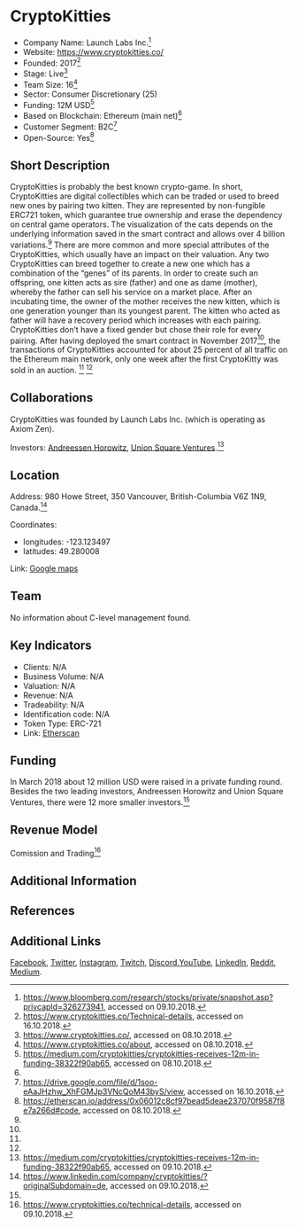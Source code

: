 = CryptoKitties =

*Company Name: Launch Labs Inc.<ref name="Bloomberg">https://www.bloomberg.com/research/stocks/private/snapshot.asp?privcapId=326273941, accessed on 09.10.2018.</ref>
*Website: https://www.cryptokitties.co/
*Founded: 2017<ref name="technicalWebsite">https://www.cryptokitties.co/Technical-details, accessed on 16.10.2018.</ref>
*Stage: Live<ref name="Website">https://www.cryptokitties.co/, accessed on 08.10.2018.</ref>
*Team Size: 16<ref name="About">https://www.cryptokitties.co/about, accessed on 08.10.2018.</ref>
*Sector: Consumer Discretionary (25)
*Funding: 12M USD<ref name="Funding">https://medium.com/cryptokitties/cryptokitties-receives-12m-in-funding-38322f90ab65, accessed on 08.10.2018.</ref>
*Based on Blockchain: Ethereum (main net)<ref name="technicalWebsite"/>
*Customer Segment: B2C<ref name="Whitepaper">https://drive.google.com/file/d/1soo-eAaJHzhw_XhFGMJp3VNcQoM43byS/view, accessed on 16.10.2018.</ref>
*Open-Source: Yes<ref>https://etherscan.io/address/0x06012c8cf97bead5deae237070f9587f8e7a266d#code, accessed on 08.10.2018.</ref>

==Short Description==
CryptoKitties is probably the best known crypto-game. In short, CryptoKitties are digital collectibles which can be traded or used to breed new ones by pairing two kitten. They are represented by non-fungible ERC721 token, which guarantee true ownership and erase the dependency on central game operators. The visualization of the cats depends on the underlying information saved in the smart contract and allows over 4 billion variations.<ref name="technicalWebsite"/> There are more common and more special attributes of the CryptoKitties, which usually have an impact on their valuation. Any two CryptoKitties can breed together to create a new one which has a combination of the “genes” of its parents. In order to create such an offspring, one kitten acts as sire (father) and one as dame (mother), whereby the father can sell his service on a market place. After an incubating time, the owner of the mother receives the new kitten, which is one generation younger than its youngest parent. The kitten who acted as father will have a recovery period which increases with each pairing. CryptoKitties don’t have a fixed gender but chose their role for every pairing. After having deployed the smart contract in November 2017<ref name="technicalWebsite"/>, the transactions of CryptoKitties accounted for about 25 percent of all traffic on the Ethereum main network, only one week after the first CryptoKitty was sold in an auction. <ref name="technicalWebsite"/> <ref name="Whitepaper"/>

==Collaborations==
CryptoKitties was founded by Launch Labs Inc. (which is operating as Axiom Zen).

Investors: [https://a16z.com/ Andreessen Horowitz], [https://www.usv.com/ Union Square Ventures].<ref>https://medium.com/cryptokitties/cryptokitties-receives-12m-in-funding-38322f90ab65, accessed on 09.10.2018.</ref>

==Location==
Address: 980 Howe Street, 350 Vancouver, British-Columbia V6Z 1N9, Canada.<ref name="LinkedIn">https://www.linkedin.com/company/cryptokitties/?originalSubdomain=de, accessed on 09.10.2018.</ref>

Coordinates: 
*longitudes: -123.123497
*latitudes: 49.280008

Link: [https://www.google.ch/maps/place/Axiom+Zen+Inc./@49.2799271,-123.1242481,19z/data=!3m1!4b1!4m5!3m4!1s0x548671791193158b:0x965c4ead0e0a931!8m2!3d49.2799262!4d-123.1237009 Google maps]

==Team==
No information about C-level management found.

==Key Indicators==
*Clients: N/A
*Business Volume: N/A
*Valuation: N/A
*Revenue: N/A
*Tradeability: N/A
*Identification code: N/A
*Token Type: ERC-721
*Link: [https://etherscan.io/token/0x06012c8cf97bead5deae237070f9587f8e7a266d Etherscan]

==Funding==
In March 2018 about 12 million USD were raised in a private funding round. Besides the two leading investors, Andreessen Horowitz and Union Square Ventures, there were 12 more smaller investors.<ref name="Funding"/>

==Revenue Model==
Comission and Trading<ref>https://www.cryptokitties.co/technical-details, accessed on 09.10.2018.</ref>

==Additional Information==

==References==
<references/>

==Additional Links==
[https://www.facebook.com/CryptoKitties/ Facebook], [https://twitter.com/cryptokitties Twitter], [https://www.instagram.com/cryptokitties/ Instagram], [https://www.twitch.tv/directory/game/CryptoKitties Twitch], [https://discordapp.com/invite/cryptokitties Discord],[https://www.youtube.com/channel/UClUgQBJcxAmHjOQgV4QgVXg YouTube], [https://www.linkedin.com/company/cryptokitties/?originalSubdomain=de LinkedIn], [https://www.reddit.com/r/CryptoKitties/ Reddit], [https://medium.com/cryptokitties Medium].
